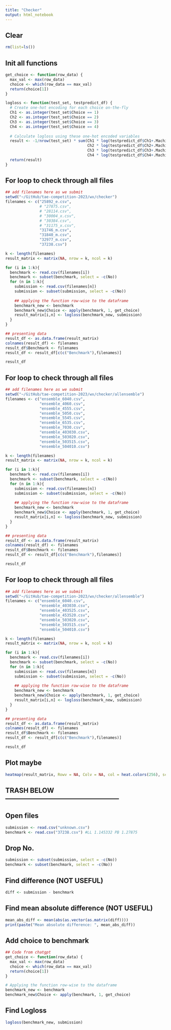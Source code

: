 ```yaml
---
title: "Checker"
output: html_notebook
---
```


## Clear
```r
rm(list=ls())
```

## Init all functions
```r
get_choice <- function(row_data) {
  max_val <- max(row_data)
  choice <- which(row_data == max_val)
  return(choice[1])
}

logloss <- function(test_set, testpredict_df) {
  # Create one-hot encoding for each choice on-the-fly
  Ch1 <- as.integer(test_set$Choice == 1)
  Ch2 <- as.integer(test_set$Choice == 2)
  Ch3 <- as.integer(test_set$Choice == 3)
  Ch4 <- as.integer(test_set$Choice == 4)
  
  # Calculate logloss using these one-hot encoded variables
  result <- -1/nrow(test_set) * sum(Ch1 * log(testpredict_df$Ch1+.Machine$double.eps) +
                                    Ch2 * log(testpredict_df$Ch2+.Machine$double.eps) +
                                    Ch3 * log(testpredict_df$Ch3+.Machine$double.eps) +
                                    Ch4 * log(testpredict_df$Ch4+.Machine$double.eps))
  return(result)
}
```

## For loop to check through all files
```r
## add filenames here as we submit
setwd("~/GitHub/tae-competition-2023/wx/checker")
filenames <- c("25892_e.csv",
               # "27875.csv",
               # "28114.csv",
               # "30004_x.csv",
               # "30384.csv",
               # "31175_x.csv",
               "31746_m.csv",
               "31840_m.csv",
               "32977_m.csv",
               "37238.csv")

k <- length(filenames)
result_matrix <- matrix(NA, nrow = k, ncol = k)

for (i in 1:k){
  benchmark <- read.csv(filenames[i])
  benchmark <- subset(benchmark, select = -c(No))
  for (n in 1:k){
    submission <- read.csv(filenames[n])
    submission <- subset(submission, select = -c(No))
    
    ## applying the function row-wise to the dataframe
    benchmark_new <- benchmark
    benchmark_new$Choice <- apply(benchmark, 1, get_choice)
    result_matrix[i,n] <- logloss(benchmark_new, submission)
  }
}

## presenting data
result_df <- as.data.frame(result_matrix)
colnames(result_df) <- filenames
result_df$Benchmark <- filenames
result_df <- result_df[c(c("Benchmark"),filenames)]

result_df
```

## For loop to check through all files
```r
## add filenames here as we submit
setwd("~/GitHub/tae-competition-2023/wx/checker/allensemble")
filenames <- c("ensemble_6040.csv",
               "ensemble_4060.csv",
               "ensemble_4555.csv",
               "ensemble_5050.csv",
               "ensemble_5545.csv",
               "ensemble_6535.csv",
               "ensemble_7030.csv",
               "ensemble_403030.csv",
               "ensemble_503020.csv",
               "ensemble_503515.csv",
               "ensemble_504010.csv")

k <- length(filenames)
result_matrix <- matrix(NA, nrow = k, ncol = k)

for (i in 1:k){
  benchmark <- read.csv(filenames[i])
  benchmark <- subset(benchmark, select = -c(No))
  for (n in 1:k){
    submission <- read.csv(filenames[n])
    submission <- subset(submission, select = -c(No))
    
    ## applying the function row-wise to the dataframe
    benchmark_new <- benchmark
    benchmark_new$Choice <- apply(benchmark, 1, get_choice)
    result_matrix[i,n] <- logloss(benchmark_new, submission)
  }
}

## presenting data
result_df <- as.data.frame(result_matrix)
colnames(result_df) <- filenames
result_df$Benchmark <- filenames
result_df <- result_df[c(c("Benchmark"),filenames)]

result_df
```

## For loop to check through all files
```r
## add filenames here as we submit
setwd("~/GitHub/tae-competition-2023/wx/checker/allensemble")
filenames <- c("ensemble_6040.csv",
               "ensemble_403030.csv",
               "ensemble_403525.csv",
               "ensemble_453520.csv",
               "ensemble_503020.csv",
               "ensemble_503515.csv",
               "ensemble_504010.csv")

k <- length(filenames)
result_matrix <- matrix(NA, nrow = k, ncol = k)

for (i in 1:k){
  benchmark <- read.csv(filenames[i])
  benchmark <- subset(benchmark, select = -c(No))
  for (n in 1:k){
    submission <- read.csv(filenames[n])
    submission <- subset(submission, select = -c(No))
    
    ## applying the function row-wise to the dataframe
    benchmark_new <- benchmark
    benchmark_new$Choice <- apply(benchmark, 1, get_choice)
    result_matrix[i,n] <- logloss(benchmark_new, submission)
  }
}

## presenting data
result_df <- as.data.frame(result_matrix)
colnames(result_df) <- filenames
result_df$Benchmark <- filenames
result_df <- result_df[c(c("Benchmark"),filenames)]

result_df
```

## Plot maybe
```r
heatmap(result_matrix, Rowv = NA, Colv = NA, col = heat.colors(256), scale = "none")
```


## TRASH BELOW ---------------------------------------------------

## Open files
```r
submission <- read.csv("unknown.csv")
benchmark <- read.csv("37238.csv") #LL 1.145332 PB 1.27875
```

## Drop No.
```r
submission <- subset(submission, select = -c(No))
benchmark <- subset(benchmark, select = -c(No))
```

## Find difference (NOT USEFUL)
```r
diff <- submission - benchmark
```

## Find mean absolute difference (NOT USEFUL)
```r
mean_abs_diff <- mean(abs(as.vector(as.matrix(diff))))
print(paste("Mean absolute difference: ", mean_abs_diff))
```

## Add choice to benchmark
```r
## Code from chatgpt
get_choice <- function(row_data) {
  max_val <- max(row_data)
  choice <- which(row_data == max_val)
  return(choice[1])
}

# Applying the function row-wise to the dataframe
benchmark_new <- benchmark
benchmark_new$Choice <- apply(benchmark, 1, get_choice)

```


## Find Logloss
```r
logloss(benchmark_new, submission)
```

